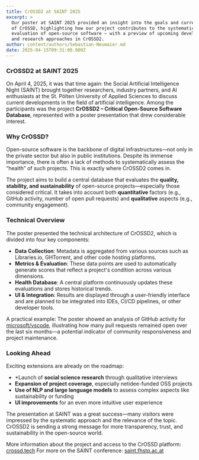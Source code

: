 ```yaml
---
title: CrOSSD2 at SAINT 2025
excerpt: >
  Our poster at SAINT 2025 provided an insight into the goals and current status
  of CrOSSD, highlighting how our project contributes to the systematic
  evaluation of open-source software – with a preview of upcoming developments
  and research approaches in CrOSSD2.
author: content/authors/Sebastian-Neumaier.md
date: 2025-04-15T09:31:00.000Z
---
```


### CrOSSD2 at SAINT 2025

On April 4, 2025, it was that time again: the Social Artificial Intelligence Night (SAINT) brought together researchers, industry partners, and AI enthusiasts at the St. Pölten University of Applied Sciences to discuss current developments in the field of artificial intelligence. Among the participants was the project **CrOSSD2 – Critical Open-Source Software Database**, represented with a poster presentation that drew considerable interest.

### Why CrOSSD?

Open-source software is the backbone of digital infrastructures—not only in the private sector but also in public institutions. Despite its immense importance, there is often a lack of methods to systematically assess the “health” of such projects. This is exactly where CrOSSD2 comes in.

The project aims to build a central database that evaluates the **quality, stability, and sustainability** of open-source projects—especially those considered critical. It takes into account both **quantitative** factors (e.g., GitHub activity, number of open pull requests) and **qualitative** aspects (e.g., community engagement).

### Technical Overview

The poster presented the technical architecture of CrOSSD2, which is divided into four key components:

* **Data Collection**: Metadata is aggregated from various sources such as Libraries.io, GHTorrent, and other code hosting platforms.
* **Metrics & Evaluation**: These data points are used to automatically generate scores that reflect a project's condition across various dimensions.
* **Health Database**: A central platform continuously updates these evaluations and stores historical trends.
* **UI & Integration**: Results are displayed through a user-friendly interface and are planned to be integrated into IDEs, CI/CD pipelines, or other developer tools.

A practical example: The poster showed an analysis of GitHub activity for [microsoft/vscode](https://github.com/microsoft/vscode), illustrating how many pull requests remained open over the last six months—a potential indicator of community responsiveness and project maintenance.

### Looking Ahead

Exciting extensions are already on the roadmap:

* \*Launch of **social science research** through qualitative interviews
* **Expansion of project coverage**, especially netidee-funded OSS projects
* **Use of NLP and large language models** to assess complex aspects like sustainability or funding
* **UI improvements** for an even more intuitive user experience

The presentation at SAINT was a great success—many visitors were impressed by the systematic approach and the relevance of the topic. CrOSSD2 is sending a strong message for more transparency, trust, and sustainability in the open-source world.

More information about the project and access to the CrOSSD platform: [crossd.tech](https://crossd.tech)
For more on the SAINT conference: [saint.fhstp.ac.at](https://saint.fhstp.ac.at)
